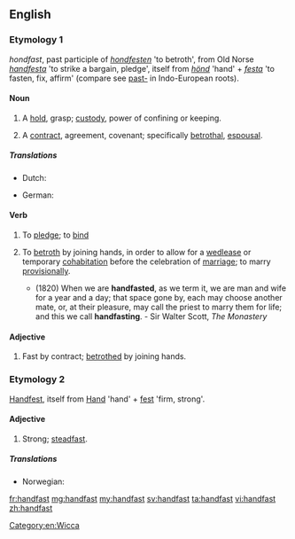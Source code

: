 ==English==

===Etymology 1===
{{etyl|enm|en}} ''hondfast'', past participle of ''[[hondfesten]]'' 'to betroth', from Old Norse ''[[handfesta]]'' 'to strike a bargain, pledge', itself from ''[[hönd]]'' 'hand' + ''[[festa]]'' 'to fasten, fix, affirm' (compare see [[past-]] in Indo-European roots).

====Noun====
{{en-noun}}

# {{label|en|obsolete}} A [[hold]], grasp; [[custody]], power of confining or keeping.
#: {{rfquotek|Shakespeare}}
# {{label|en|obsolete}} A [[contract]], agreement, covenant; specifically [[betrothal]], [[espousal]].

=====Translations=====
{{trans-top|contract}}
* Dutch: {{t+|nl|handvest|n}}
{{trans-mid}}
* German: {{t|de|Handfest|n}}
{{trans-bottom}}

====Verb====
{{en-verb}}

# {{label|en|transitive}} To [[pledge]]; to [[bind]]
# {{label|en|transitive|Wicca}} To [[betroth]] by joining hands, in order to allow for a [[wedlease]] or temporary [[cohabitation]] before the celebration of [[marriage]]; to marry [[provisionally]].
#* (1820) When we are '''handfasted''', as we term it, we are man and wife for a year and a day; that space gone by, each may choose another mate, or, at their pleasure, may call the priest to marry them for life; and this we call '''handfasting'''. - Sir Walter Scott, ''The Monastery''

[[Category:en:Wicca]]

====Adjective====
{{head|en|adjective}}

# {{label|en|obsolete}} Fast by contract; [[betrothed]] by joining hands.
#: {{rfquotek|Bale}}

===Etymology 2===
{{etyl|de|en}} [[Handfest]], itself from [[Hand]] 'hand' + [[fest]] 'firm, strong'.

====Adjective====
{{en-adj}}

# {{label|en|rare}} Strong; [[steadfast]].

=====Translations=====
{{trans-top|strong; steadfast}}
* Norwegian: {{t|no|håndfast}}
{{trans-mid}}
{{trans-bottom}}

[[fr:handfast]]
[[mg:handfast]]
[[my:handfast]]
[[sv:handfast]]
[[ta:handfast]]
[[vi:handfast]]
[[zh:handfast]]